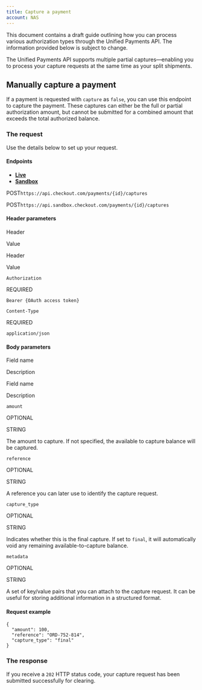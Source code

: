 ```yaml
---
title: Capture a payment
account: NAS
---
```


This document contains a draft guide outlining how you can process various authorization types through the Unified Payments API. The information provided below is subject to change.

The Unified Payments API supports multiple partial captures—enabling you to process your capture requests at the same time as your split shipments.

Manually capture a payment
--------------------------

If a payment is requested with `capture` as `false`, you can use this endpoint to capture the payment. These captures can either be the full or partial authorization amount, but cannot be submitted for a combined amount that exceeds the total authorized balance.

### The request

Use the details below to set up your request.

#### Endpoints

*   [**Live**](#tabs-1768e711-97e0-47fd-8d35-22cd0bb4b37a-1)
*   [**Sandbox**](#tabs-1768e711-97e0-47fd-8d35-22cd0bb4b37a-2)

POST`https://api.checkout.com/payments/{id}/captures`

POST`https://api.sandbox.checkout.com/payments/{id}/captures`

#### Header parameters

Header

Value

Header

Value

`Authorization`

REQUIRED

`Bearer {OAuth access token}`

`Content-Type`

REQUIRED

`application/json`

#### Body parameters

Field name

Description

Field name

Description

`amount`

OPTIONAL

STRING

The amount to capture. If not specified, the available to capture balance will be captured.

`reference`

OPTIONAL

STRING

A reference you can later use to identify the capture request.

`capture_type`

OPTIONAL

STRING

Indicates whether this is the final capture. If set to `final`, it will automatically void any remaining available-to-capture balance.

`metadata`

OPTIONAL

STRING

A set of key/value pairs that you can attach to the capture request. It can be useful for storing additional information in a structured format.

#### Request example

    {
      "amount": 100,
      "reference": "ORD-752-814",
      "capture_type": "final"
    }

### The response

If you receive a `202` HTTP status code, your capture request has been submitted successfully for clearing.
